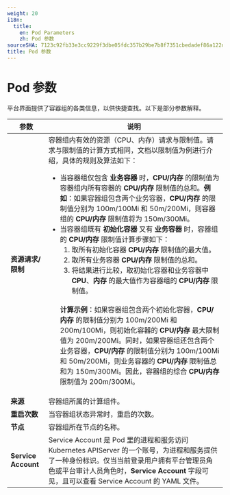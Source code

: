 ```yaml
---
weight: 20
i18n:
  title:
    en: Pod Parameters
    zh: Pod 参数
sourceSHA: 7123c92fb33e3cc9229f3dbe05fdc357b29be7b8f7351cbedadef86a122d58ef
title: Pod 参数
---
```


# Pod 参数

平台界面提供了容器组的各类信息，以供快捷查找。以下是部分参数解释。

| 参数                        | 说明                                                                                                                                                                                                                                                                                                                                                                                                                                                                                                                                                                                                                                                                                                                                                                                                                                                                                                                                                                                                                                                                                                                                                                                                                                                                                                                                                                                                                                                                                                                                                                                                                                                                                                                                                |
| --------------------------- | -------------------------------------------------------------------------------------------------------------------------------------------------------------------------------------------------------------------------------------------------------------------------------------------------------------------------------------------------------------------------------------------------------------------------------------------------------------------------------------------------------------------------------------------------------------------------------------------------------------------------------------------------------------------------------------------------------------------------------------------------------------------------------------------------------------------------------------------------------------------------------------------------------------------------------------------------------------------------------------------------------------------------------------------------------------------------------------------------------------------------------------------------------------------------------------------------------------------------------------------------------------------------------------------------------------------------------------------------------------------------------------------------------------------------------------------------------------------------------------------------------------------------------------------------------------------------------------------------------------------------------------------------------------------------------------------------------- |
| **资源请求/限制**          | 容器组内有效的资源（CPU、内存）请求与限制值。请求与限制值的计算方式相同，文档以限制值为例进行介绍，具体的规则及算法如下：<ul><li>当容器组仅包含 **业务容器** 时，**CPU/内存** 的限制值为容器组内所有容器的 **CPU/内存** 限制值的总和。**例如**：如果容器组包含两个业务容器，**CPU/内存** 的限制值分别为 100m/100Mi 和 50m/200Mi，则容器组的 **CPU/内存** 限制值将为 150m/300Mi。</li><li>当容器组既有 **初始化容器** 又有 **业务容器** 时，容器组的 **CPU/内存** 限制值计算步骤如下： <ol><li>取所有初始化容器 **CPU/内存** 限制值的最大值。</li> <li>取所有业务容器 **CPU/内存** 限制值的总和。</li><li>将结果进行比较，取初始化容器和业务容器中 **CPU**、**内存** 的最大值作为容器组的 **CPU/内存** 限制值。</li></ol></li><br/>**计算示例**：如果容器组包含两个初始化容器，**CPU/内存** 的限制值分别为 100m/200Mi 和 200m/100Mi，则初始化容器的 **CPU/内存** 最大限制值为 200m/200Mi。同时，如果容器组还包含两个业务容器，**CPU/内存** 的限制值分别为 100m/100Mi 和 50m/200Mi，则业务容器的 **CPU/内存** 限制值总和为 150m/300Mi。因此，容器组的综合 **CPU/内存** 限制值为 200m/300Mi。</ul> |
| **来源**                    | 容器组所属的计算组件。                                                                                                                                                                                                                                                                                                                                                                                                                                                                                                                                                                                                                                                                                                                                                                                                                                                                                                                                                                                                                                                                                                                                                                                                                                                                                                                                                                                                                                                                                                                                                                                                                                                                                                                 |
| **重启次数**                | 当容器组状态异常时，重启的次数。                                                                                                                                                                                                                                                                                                                                                                                                                                                                                                                                                                                                                                                                                                                                                                                                                                                                                                                                                                                                                                                                                                                                                                                                                                                                                                                                                                                                                                                                                                                                                                                                                                                                                                          |
| **节点**                    | 容器组所在节点的名称。                                                                                                                                                                                                                                                                                                                                                                                                                                                                                                                                                                                                                                                                                                                                                                                                                                                                                                                                                                                                                                                                                                                                                                                                                                                                                                                                                                                                                                                                                                                                                                                                                                                                                                                       |
| **Service Account**         | Service Account 是 Pod 里的进程和服务访问 Kubernetes APIServer 的一个账号，为进程和服务提供了一种身份标识。仅当当前登录用户拥有平台管理员角色或平台审计人员角色时，**Service Account** 字段可见，且可以查看 Service Account 的 YAML 文件。                                                                                                                                                                                                                                                                                                                                                                                                                                                                                                                                                                                                                                                                                                                                                                                                                                                                                                                                                                                                                                                                                                                                                                                                                                                                                                                                                       |
